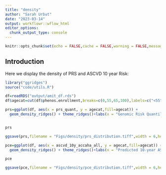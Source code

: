 ```yaml
---
title: "density"
author: "Sarah Urbut"
date: "2023-03-14"
output: workflowr::wflow_html
editor_options:
  chunk_output_type: console
---
```




```r
knitr::opts_chunk$set(echo = FALSE,cache = FALSE,warning = FALSE,message = FALSE,message = FALSE,warning = FALSE)
```

## Introduction

Here we display the density of PRS and ASCVD 10 year Risk:

```r
library("ggridges")
source("code/utils.R")

df=readRDS("output/amit_df.rds")
df$agecat=cut(df$phenos.enrollment,breaks=c(0,55,65,100),labels=c("<55","55-65",">65"))

prs=ggplot(df, aes(x = prs_quant, y = agecat,fill=agecat)) + 
  geom_density_ridges() + theme_ridges()+labs(x = "Genomic Risk Quantile", y = "Density",fill="Age Category")+scale_fill_futurama()+theme_classic()


prs
```

```r
ggsave(prs,filename = "Figs/density/prs_distribution.tiff",width = 6,height = 3,dpi=300)
```

```r

pce=ggplot(df, aes(x = ascvd_10y_accaha_all, y = agecat,fill=agecat)) + 
  geom_density_ridges() + theme_ridges()+labs(x = "Predicted 10-year ASCVD Percentile ", y = "Density",fill="Age Category")+scale_fill_futurama()+xlim(0,40)+theme_classic()

pce
```

```r
ggsave(pce,filename = "Figs/density/pce_distribution.tiff",width = 6,height = 3,dpi=300)
```


